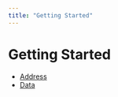 ```yaml
---
title: "Getting Started"
---
```


# Getting Started

- [Address](/../content/docs/getting-started/address)
- [Data](/../content/docs/getting-started/data)
